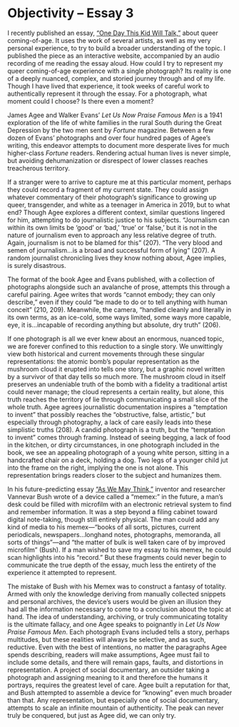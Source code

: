 
<MLA>

# Objectivity – Essay 3

I recently published an essay, [“One Day This Kid Will Talk,”](/one_day_this_kid) about queer coming-of-age. It uses the work of several artists, as well as my very personal experience, to try to build a broader understanding of the topic. I published the piece as an interactive website, accompanied by an audio recording of me reading the essay aloud. How could I try to represent my queer coming-of-age experience with a single photograph? Its reality is one of a deeply nuanced, complex, and storied journey through and of my life. Though I have lived that experience, it took weeks of careful work to authentically represent it through the essay. For a photograph, what moment could I choose? Is there even a moment?

James Agee and Walker Evans’ _Let Us Now Praise Famous Men_ is a 1941 exploration of the life of white families in the rural South during the Great Depression by the two men sent by _Fortune_ magazine. Between a few dozen of Evans’ photographs and over four hundred pages of Agee’s writing, this endeavor attempts to document more desperate lives for much higher-class _Fortune_ readers. Rendering actual human lives is never simple, but avoiding dehumanization or disrespect of lower classes reaches treacherous territory.

If a stranger were to arrive to capture me at this particular moment, perhaps they could record a fragment of my current state. They could assign whatever commentary of their photograph’s significance to growing up queer, transgender, and white as a teenager in America in 2019, but to what end? Though Agee explores a different context, similar questions lingered for him, attempting to do journalistic justice to his subjects. “Journalism can within its own limits be ‘good’ or ‘bad,’ ‘true’ or ‘false,’ but it is not in the nature of journalism even to approach any less relative degree of truth. Again, journalism is not to be blamed for this” (207). “The very blood and semen of journalism…is a broad and successful form of lying” (207). A random journalist chronicling lives they know nothing about, Agee implies, is surely disastrous.

The format of the book Agee and Evans published, with a collection of photographs alongside such an avalanche of prose, attempts this through a careful pairing. Agee writes that words “cannot embody; they can only describe,” even if they could “be made to do or to tell anything with human conceit” (210, 209). Meanwhile, the camera, “handled cleanly and literally in its own terms, as an ice-cold, some ways limited, some ways more capable, eye, it is…incapable of recording anything but absolute, dry truth” (206).

If one photograph is all we ever knew about an enormous, nuanced topic, we are forever confined to this reduction to a single story. We unwittingly view both historical and current movements through these singular representations: the atomic bomb’s popular representation as the mushroom cloud it erupted into tells one story, but a graphic novel written by a survivor of that day tells so much more. The mushroom cloud in itself preserves an undeniable truth of the bomb with a fidelity a traditional artist could never manage; the cloud represents a certain reality, but alone, this truth reaches the territory of lie through communicating a small slice of the whole truth. Agee agrees journalistic documentation inspires a “temptation to invent” that possibly reaches the “obstructive, false, artistic,” but especially through photography, a lack of care easily leads into these simplistic truths (208). A candid photograph is a truth, but the “temptation to invent” comes through framing. Instead of seeing begging, a lack of food in the kitchen, or dirty circumstances, in one photograph included in the book, we see an appealing photograph of a young white person, sitting in a handcrafted chair on a deck, holding a dog. Two legs of a younger child jut into the frame on the right, implying the one is not alone. This representation brings readers closer to the subject and humanizes them.

In his future-predicting essay [“As We May Think,”](https://www.theatlantic.com/magazine/archive/1945/07/as-we-may-think/303881/) inventor and researcher Vannevar Bush wrote of a device called a “memex:” in the future, a man’s desk could be filled with microfilm with an electronic retrieval system to find and remember information. It was a step beyond a filing cabinet toward digital note-taking, though still entirely physical. The man could add any kind of media to his memex—“books of all sorts, pictures, current periodicals, newspapers…longhand notes, photographs, memoranda, all sorts of things”—and “the matter of bulk is well taken care of by improved microfilm” (Bush). If a man wished to save my essay to his memex, he could scan highlights into his “record.” But these fragments could never begin to communicate the true depth of the essay, much less the entirety of the experience it attempted to represent.

The mistake of Bush with his Memex was to construct a fantasy of totality. Armed with only the knowledge deriving from manually collected snippets and personal archives, the device’s users would be given an illusion they had all the information necessary to come to a conclusion about the topic at hand. The idea of understanding, archiving, or truly communicating totality is the ultimate fallacy, and one Agee speaks to poignantly in _Let Us Now Praise Famous Men_. Each photograph Evans included tells a story, perhaps multitudes, but these realities will always be selective, and as such, reductive. Even with the best of intentions, no matter the paragraphs Agee spends describing, readers will make assumptions, Agee must fail to include some details, and there will remain gaps, faults, and distortions in representation. A project of social documentary, an outsider taking a photograph and assigning meaning to it and therefore the humans it portrays, requires the greatest level of care. Agee built a reputation for that, and Bush attempted to assemble a device for “knowing” even much broader than that. Any representation, but especially one of social documentary, attempts to scale an infinite mountain of authenticity. The peak can never truly be conquered, but just as Agee did, we can only try.

</MLA>
